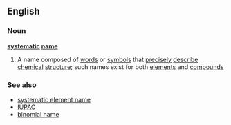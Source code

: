 ==English==
===Noun===
{{wikipedia}}
'''[[systematic]] [[name]]'''
#{{chemistry}} A name composed of [[word]]s or [[symbol]]s that [[precisely]] [[describe]] [[chemical]] [[structure]]; such names exist for both [[element]]s and [[compound]]s
===See also===
*[[systematic element name]]
*[[IUPAC]]
*[[binomial name]]